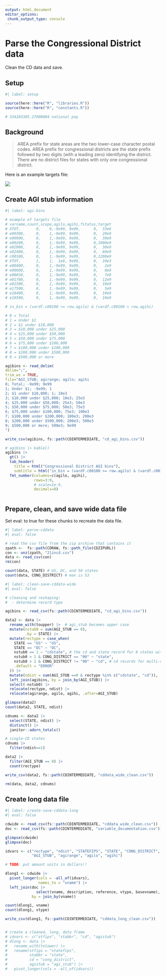 ```yaml
---
output: html_document
editor_options: 
 chunk_output_type: console
---
```


# Parse the Congressional District data

Clean the CD data and save.

## Setup

```r
#| label: setup

source(here::here("R", "libraries.R"))
source(here::here("R", "constants.R"))

# 334283385.27000004 national pop

```

## Background

> AREA prefix for state areas are the two lower-case character postal codes. AREA prefix for congressional districts are the state prefix followed by two digits (with a leading zero) identifying the district. There are no district files for states with only one congressional district.

Here is an example targets file:

![](Clipboard%20Image.jpg)

## Create AGI stub information

```r
#| label: agi-bins

# example of targets file
# varname,count,scope,agilo,agihi,fstatus,target
# XTOT,       0,    0,-9e99, 9e99,      0,  33e6
# e00300,     0,    1,-9e99, 9e99,      0,  20e9
# e00900,     0,    1,-9e99, 9e99,      0,  30e9
# e00200,     0,    1,-9e99, 9e99,      0,1000e9
# e02000,     0,    1,-9e99, 9e99,      0,  30e9
# e02400,     0,    1,-9e99, 9e99,      0,  60e9
# c00100,     0,    1,-9e99, 9e99,      0,1200e9
# XTOT,       1,    1,  1e6, 9e99,      0,  10e3
# e00400,     0,    1,-9e99, 9e99,      0,   2e9
# e00600,     0,    1,-9e99, 9e99,      0,   8e9
# e00650,     0,    1,-9e99, 9e99,      0,   7e9
# e01700,     0,    1,-9e99, 9e99,      0,  12e9
# e02300,     0,    1,-9e99, 9e99,      0,  10e9
# e17500,     0,    1,-9e99, 9e99,      0,   5e9
# e18400,     0,    1,-9e99, 9e99,      0,  10e9
# e18500,     0,    1,-9e99, 9e99,      0,  10e9

# in_bin = (vardf.c00100 >= row.agilo) & (vardf.c00100 < row.agihi)

# 0 = Total
# 1 = Under $1
# 2 = $1 under $10,000
# 3 = $10,000 under $25,000
# 4 = $25,000 under $50,000
# 5 = $50,000 under $75,000
# 6 = $75,000 under $100,000
# 7 = $100,000 under $200,000
# 8 = $200,000 under $500,000
# 9 = $500,000 or more

agibins <- read_delim(
delim=";",
trim_ws = TRUE,
file="AGI_STUB; agirange; agilo; agihi
0; Total; -9e99; 9e99
1; Under $1; -9e99; 1
2; $1 under $10,000; 1; 10e3
3; $10,000 under $25,000; 10e3; 25e3
4; $25,000 under $50,000; 25e3; 50e3
5; $50,000 under $75,000; 50e3; 75e3
6; $75,000 under $100,000; 75e3; 100e3
7; $100,000 under $200,000; 100e3; 200e3
8; $200,000 under $500,000; 200e3; 500e3
9; $500,000 or more; 500e3; 9e99
")

write_csv(agibins, fs::path(CDINTERMEDIATE, "cd_agi_bins.csv"))

# agibins |> kable()
agibins |> 
  gt() |> 
  tab_header(
    title = html("Congressional District AGI bins"),
    subtitle = html("in_bin = (vardf.c00100 >= row.agilo) & (vardf.c00100 < row.agihi)")) |>
  fmt_number(columns=c(agilo, agihi),
             rows=3:9,
             # scale=1e-9,
             decimals=0)



```

## Prepare, clean, and save wide data file

Set eval: to true for these chunks to recreate the data file.

```r
#| label: parse-cddata
#| eval: false

# read the csv file from the zip archive that contains it
zpath <-  fs::path(CDRAW, fs::path_file(CDZIPURL))
con <- unz(zpath, "21incd.csv")
data <- read_csv(con)
rm(con)

count(data, STATE) # US, DC, and 50 states
count(data, CONG_DISTRICT) # max is 53

```

```r
#| label: clean-save-cddata-wide
#| eval: false

# cleaning and reshaping:
#  - determine record type

agibins <- read_csv(fs::path(CDINTERMEDIATE, "cd_agi_bins.csv"))

data2 <- data |> 
  rename_with(toupper) |>  # agi_stub becomes upper case
  mutate(nstub0 = sum(AGI_STUB == 0),
         .by = STATE) |> 
  mutate(rectype = case_when(
    STATE == "US" ~ "US",
    STATE == "DC" ~ "DC",
    nstub0 == 1 ~ "cdstate", # the cd and state record for 8 states with only 1 cd
    nstub0 > 1 & CONG_DISTRICT == "00" ~ "state",
    nstub0 > 1 & CONG_DISTRICT != "00" ~ "cd", # cd records for multi-cd states
    .default = "ERROR"
  )) |> 
  mutate(ndist = sum(AGI_STUB ==0 & rectype %in% c("cdstate", "cd")), .by=STATE) |> 
  left_join(agibins, by = join_by(AGI_STUB)) |> 
  select(-nstub0) |> 
  relocate(rectype, ndist) |> 
  relocate(agirange, agilo, agihi, .after=AGI_STUB)

glimpse(data2)
count(data2, STATE, ndist)

cdnums <- data2 |> 
  select(STATE, ndist) |> 
  distinct() |> 
  janitor::adorn_totals()

# single-CD states
cdnums |> 
  filter(ndist==1)

data2 |> 
  filter(AGI_STUB == 0) |> 
  count(rectype)

write_csv(data2, fs::path(CDINTERMEDIATE, "cddata_wide_clean.csv"))

rm(data, data2, cdnums)

```

## Create long data file

```r
#| label: create-save-cddata-long
#| eval: false

cdwide <- read_csv(fs::path(CDINTERMEDIATE, "cddata_wide_clean.csv"))
doc <- read_csv(fs::path(CDINTERMEDIATE, "variable_documentation.csv"))

glimpse(cdwide)
glimpse(doc)

idvars <- c("rectype", "ndist", "STATEFIPS", "STATE", "CONG_DISTRICT", 
            "AGI_STUB", "agirange", "agilo", "agihi")

# TODO: put amount units in dollars!!

dlong1 <- cdwide |> 
  pivot_longer(cols = -all_of(idvars),
               names_to = "vname") |> 
  left_join(doc |> 
              select(vname, description, reference, vtype, basevname),
            by = join_by(vname))

count(dlong1, vname)
count(dlong1, vtype)

write_csv(dlong1, fs::path(CDINTERMEDIATE, "cddata_long_clean.csv"))


# create a cleaned, long, data frame
# idvars <- c("stfips", "stabbr", "cd", "agistub")
# dlong <- data |> 
#   rename_with(tolower) |> 
#   rename(stfips = "statefips",
#          stabbr = "state",
#          cd = "cong_district",
#          agistub = "agi_stub") |> 
#   pivot_longer(cols = -all_of(idvars))

```
